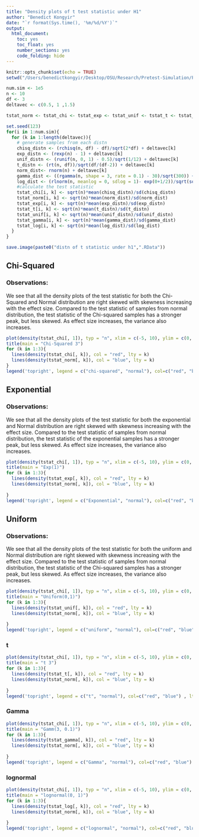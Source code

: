 ```yaml
---
title: "Density plots of t test statistic under H1"
author: "Benedict Kongyir"
date: "`r format(Sys.time(), '%m/%d/%Y')`"
output: 
  html_document: 
    toc: yes
    toc_float: yes
    number_sections: yes
    code_folding: hide
---
```



```r
knitr::opts_chunk$set(echo = TRUE)
setwd("/Users/benedictkongyir/Desktop/OSU/Research/Pretest-Simulation/Power and Type I error Rate")
```



```r
num.sim <- 1e5
n <- 10
df <- 3
deltavec <- c(0.5, 1 ,1.5)
```



```r
tstat_norm <- tstat_chi <- tstat_exp <- tstat_unif <- tstat_t <- tstat_gamma <- tstat_weibull <- tstat_log <- matrix(NA, nrow = num.sim, ncol = length(deltavec))
```


```r
set.seed(123)
for(i in 1:num.sim){
  for (k in 1:length(deltavec)){
    # generate samples from each distn
    chisq_distn <- (rchisq(n, df) - df)/sqrt(2*df) + deltavec[k]
    exp_distn <- (rexp(n) - 1) + deltavec[k]
    unif_distn <- (runif(n, 0, 1) - 0.5)/sqrt(1/12) + deltavec[k]
    t_distn <- (rt(n, df))/sqrt(df/(df-2)) + deltavec[k]
    norm_dist<- rnorm(n) + deltavec[k]
    gamma_dist <- ((rgamma(n, shape = 3, rate = 0.1) - 30)/sqrt(300)) + deltavec[k]
    log_dist <- (rlnorm(n, meanlog = 0, sdlog = 1)- exp(0+1/2))/sqrt(sqrt((exp(1)-1)*exp(2*0 + 1))) + deltavec[k]
    #calculate the test statistic
    tstat_chi[i, k] <- sqrt(n)*mean(chisq_distn)/sd(chisq_distn)
    tstat_norm[i, k] <- sqrt(n)*mean(norm_dist)/sd(norm_dist)
    tstat_exp[i, k] <- sqrt(n)*mean(exp_distn)/sd(exp_distn)
    tstat_t[i, k] <- sqrt(n)*mean(t_distn)/sd(t_distn)
    tstat_unif[i, k] <- sqrt(n)*mean(unif_distn)/sd(unif_distn)
    tstat_gamma[i, k] <- sqrt(n)*mean(gamma_dist)/sd(gamma_dist)
    tstat_log[i, k] <- sqrt(n)*mean(log_dist)/sd(log_dist)
  }
}

```

```r
save.image(paste0("distn of t statistic under h1",".RData"))
```


## Chi-Squared

### Observations: 

We see that all the  density plots of the test statistic for both the Chi-Squared and Normal distribution are right skewed with skewness increasing with the effect size. Compared to the test statistic of samples from normal distribution, the test statistic of the Chi-squared samples has a stronger peak, but less skewed. As effect size increases, the variance also increases.
```r
plot(density(tstat_chi[, 1]), typ = "n", xlim = c(-5, 10), ylim = c(0, 0.6), main = " ", xlab = " ")
title(main = "Chi-Squared 3")
for (k in 1:3){
  lines(density(tstat_chi[, k]), col = "red", lty = k)
  lines(density(tstat_norm[, k]), col = "blue", lty = k)
}
legend('topright', legend = c("chi-squared", "normal"), col=c("red", "blue") , lty =1 ,cex = 0.5)
```


## Exponential

### Observations:

We see that all the  density plots of the test statistic for both the exponential and Normal distribution are right skewed with skewness increasing with the effect size. Compared to the test statistic of samples from normal distribution, the test statistic of the exponential samples has a stronger peak, but less skewed. As effect size increases, the variance also increases.

```r
plot(density(tstat_chi[, 1]), typ = "n", xlim = c(-5, 10), ylim = c(0, 0.6), main = " ", xlab = " ")
title(main = "Exp(1)")
for (k in 1:3){
  lines(density(tstat_exp[, k]), col = "red", lty = k)
  lines(density(tstat_norm[, k]), col = "blue", lty = k)
  
}
legend('topright', legend = c("Exponential", "normal"), col=c("red", "blue") , lty =1 ,cex = 0.5)
```

## Uniform

### Observations: 

We see that all the  density plots of the test statistic for both the uniform and Normal distribution are right skewed with skewness increasing with the effect size. Compared to the test statistic of samples from normal distribution, the test statistic of the Chi-squared samples has a stronger peak, but less skewed. As effect size increases, the variance also increases.

```r
plot(density(tstat_chi[, 1]), typ = "n", xlim = c(-5, 10), ylim = c(0, 0.5), main = " ", xlab = " ")
title(main = "Uniform(0,1)")
for (k in 1:3){
  lines(density(tstat_unif[, k]), col = "red", lty = k)
  lines(density(tstat_norm[, k]), col = "blue", lty = k)
  
}
legend('topright', legend = c("uniform", "normal"), col=c("red", "blue") , lty =1 ,cex = 0.5)
```

### t 
```r
plot(density(tstat_chi[, 1]), typ = "n", xlim = c(-5, 10), ylim = c(0, 0.5), main = " ", xlab = " ")
title(main = "t 3")
for (k in 1:3){
  lines(density(tstat_t[, k]), col = "red", lty = k)
  lines(density(tstat_norm[, k]), col = "blue", lty = k)
  
}
legend('topright', legend = c("t", "normal"), col=c("red", "blue") , lty =1 ,cex = 0.5)
```


### Gamma
```r
plot(density(tstat_chi[, 1]), typ = "n", xlim = c(-5, 10), ylim = c(0, 0.5), main = " ", xlab = " ")
title(main = "Gamm(3, 0.1)")
for (k in 1:3){
  lines(density(tstat_gamma[, k]), col = "red", lty = k)
  lines(density(tstat_norm[, k]), col = "blue", lty = k)
  
}
legend('topright', legend = c("Gamma", "normal"), col=c("red", "blue") , lty =1 ,cex = 0.5)
```


### lognormal
```r
plot(density(tstat_chi[, 1]), typ = "n", xlim = c(-5, 10), ylim = c(0, 0.7), main = " ", xlab = " ")
title(main = "lognormal(0, 1)")
for (k in 1:3){
  lines(density(tstat_log[, k]), col = "red", lty = k)
  lines(density(tstat_norm[, k]), col = "blue", lty = k)
  
}
legend('topright', legend = c("lognormal", "normal"), col=c("red", "blue") , lty =1 ,cex = 0.5)
```



